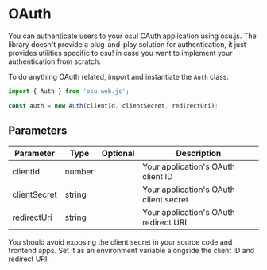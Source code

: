 # OAuth

You can authenticate users to your osu! OAuth application using osu.js. The library doesn't provide a plug-and-play solution for authentication, it just provides utilities specific to osu! in case you want to implement your authentication from scratch.

To do anything OAuth related, import and instantiate the `Auth` class.

```ts
import { Auth } from 'osu-web.js';

const auth = new Auth(clientId, clientSecret, redirectUri);
```

## Parameters

| Parameter    | Type   | Optional | Description                            |
| ------------ | ------ | -------- | -------------------------------------- |
| clientId     | number |          | Your application's OAuth client ID     |
| clientSecret | string |          | Your application's OAuth client secret |
| redirectUri  | string |          | Your application's OAuth redirect URI  |

You should avoid exposing the client secret in your source code and frontend apps. Set it as an environment variable alongside the client ID and redirect URI.
